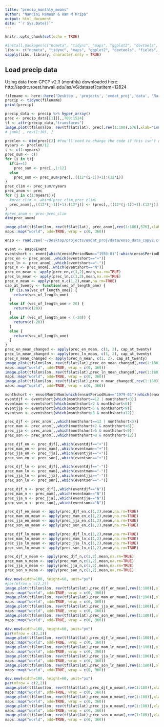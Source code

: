 ```yaml
---
title: "precip_monthly_means"
author: "Nandini Ramesh & Ram M Kripa"
output: html_document
date: "`r Sys.Date()`"
---
```


```r
knitr::opts_chunk$set(echo = TRUE)
```


```r
#install.packages(c("ncmeta", "tidync", "maps", "ggplot2", "devtools", "fields", "RNetCDF", "raster", "dplyr", "tidyr", "maptools", "geosphere","tmap"))
libs <- c("ncmeta", "tidync", "maps", "ggplot2", "devtools", "fields", "RNetCDF", "raster", "dplyr", "tidyr", "maptools", "geosphere","tmap","abind")
sapply(libs, library, character.only = TRUE)
```
## Load precip data
Using data from GPCP v2.3 (monthly) downloaded here: http://apdrc.soest.hawaii.edu/las/v6/dataset?catitem=12824
```r
filename <- here::here('Desktop', 'projects', 'emdat_proj','data', 'Rain', 'precip.mon.total.1x1.v2020.nc')
precip <- tidync(filename)
print(precip)
```
```r

precip_data <- precip %>% hyper_array()
prec <- precip_data[[1]][,,709:1524]
tf <- attr(precip_data,"transforms")
image.plot(tf$lon$lon, rev(tf$lat$lat), prec[,rev(1:180),576],xlab="Longitude", ylab="Latitude")
# junk[ , rev(1:10), ]

```
```r
preclen <- dim(prec)[3] #You'll need to change the code if this isn't divisible by 12
nyears <- preclen/12
t <- c(1:nyears)
prec_sum <- c()
for (i in t){
  if(i==1)
    prec_sum <- prec[,,1:12]
  else
    prec_sum <- prec_sum+prec[,,((12*(i-1))+1):(12*i)]
}
prec_clim <- prec_sum/nyears
prec_anom <- prec
for (j in c(1:nyears)){
  #prec_clim <- abind(prec_clim,prec_clim)
  prec_anom[,,((12*(j-1))+1):(12*j)] <- (prec[,,((12*(j-1))+1):(12*j)]-prec_clim)
}
#prec_anom <- prec-prec_clim
dim(prec_anom)
```
```r
image.plot(tf$lon$lon, rev(tf$lat$lat), prec_anom[,rev(1:180),576],xlab="Longitude", ylab="Latitude")
maps::map("world", add=TRUE, wrap = c(0, 360))
```
```r
enso <- read.csv('~/Desktop/projects/emdat_proj/data/enso_data_copy2.csv')
```
```r
event <- enso$Event
eventshort <- event[which(enso$PeriodNum=="1950-01"):which(enso$PeriodNum=="2017-08")] # Why does this end at 2017?
prec_en <- prec_anom[,,which(eventshort=="+")]
prec_ln <- prec_anom[,,which(eventshort=="-")]
prec_n <- prec_anom[,,which(eventshort=="N")]
prec_en_mean <- apply(prec_en,c(1,2),mean,na.rm=TRUE)
prec_ln_mean <- apply(prec_ln,c(1,2),mean,na.rm=TRUE)
prec_n_mean <- apply(prec_n,c(1,2),mean,na.rm=TRUE)
cap_at_twenty <- function(vec_of_length_one) {
  if (is.na(vec_of_length_one)) {
    return(vec_of_length_one)
  }
  else if (vec_of_length_one > 20) {
    return(c(20))
  }
  else if (vec_of_length_one < (-20)) {
    return(c(-20))
  }
  else {
    return(vec_of_length_one)
  }
}
prec_en_mean_changed <- apply(prec_en_mean, c(1, 2), cap_at_twenty)
prec_ln_mean_changed <- apply(prec_ln_mean, c(1, 2), cap_at_twenty)
prec_n_mean_changed <- apply(prec_n_mean, c(1, 2), cap_at_twenty)
image.plot(tf$lon$lon, rev(tf$lat$lat),prec_en_mean_changed[,rev(1:180)],xlab="Longitude", ylab="Latitude", col=RColorBrewer::brewer.pal(11, "BrBG"), zlim=c(-20,20), main="El Niño Precipitation Anomaly")
maps::map("world", add=TRUE, wrap = c(0, 360))
image.plot(tf$lon$lon, rev(tf$lat$lat),prec_ln_mean_changed[,rev(1:180)],xlab="Longitude", ylab="Latitude", col=RColorBrewer::brewer.pal(11, "BrBG"), zlim=c(-20,20), main="La Niña Precipitation Anomaly")
maps::map("world", add=TRUE, wrap = c(0, 360))
image.plot(tf$lon$lon, rev(tf$lat$lat),prec_n_mean_changed[,rev(1:180)],xlab="Longitude", ylab="Latitude", col=RColorBrewer::brewer.pal(11, "BrBG"), zlim=c(-20,20), main="Neutral Precipitation Anomaly")
maps::map("world", add=TRUE, wrap = c(0, 360))
```
```r
monthshort <- enso$MonthNum[which(enso$PeriodNum=="1979-01"):which(enso$PeriodNum=="2017-08")]
eventdjf <- eventshort[which(monthshort==12 | monthshort<3)]
eventmam <- eventshort[which(monthshort>2 & monthshort<6)]
eventjja <- eventshort[which(monthshort>5 & monthshort<9)]
eventson <- eventshort[which(monthshort>8 & monthshort<12)]

prec_djf <- prec_anom[,,which(monthshort==12 | monthshort<3)]
prec_mam <- prec_anom[,,which(monthshort>2 & monthshort<6)]
prec_jja <- prec_anom[,,which(monthshort>5 & monthshort<9)]
prec_son <- prec_anom[,,which(monthshort>8 & monthshort<12)]

prec_djf_en <- prec_djf[,,which(eventdjf=="+")]
prec_mam_en <- prec_mam[,,which(eventmam=="+")]
prec_jja_en <- prec_jja[,,which(eventjja=="+")]
prec_son_en <- prec_son[,,which(eventson=="+")]

prec_djf_ln <- prec_djf[,,which(eventdjf=="-")]
prec_mam_ln <- prec_mam[,,which(eventmam=="-")]
prec_jja_ln <- prec_jja[,,which(eventjja=="-")]
prec_son_ln <- prec_son[,,which(eventson=="-")]

prec_djf_n <- prec_djf[,,which(eventdjf=="N")]
prec_mam_n <- prec_mam[,,which(eventmam=="N")]
prec_jja_n <- prec_jja[,,which(eventjja=="N")]
prec_son_n <- prec_son[,,which(eventson=="N")]

prec_djf_en_mean <- apply(prec_djf_en,c(1,2),mean,na.rm=TRUE)
prec_mam_en_mean <- apply(prec_mam_en,c(1,2),mean,na.rm=TRUE)
prec_jja_en_mean <- apply(prec_jja_en,c(1,2),mean,na.rm=TRUE)
prec_son_en_mean <- apply(prec_son_en,c(1,2),mean,na.rm=TRUE)

prec_djf_ln_mean <- apply(prec_djf_ln,c(1,2),mean,na.rm=TRUE)
prec_mam_ln_mean <- apply(prec_mam_ln,c(1,2),mean,na.rm=TRUE)
prec_jja_ln_mean <- apply(prec_jja_ln,c(1,2),mean,na.rm=TRUE)
prec_son_ln_mean <- apply(prec_son_ln,c(1,2),mean,na.rm=TRUE)

prec_djf_n_mean <- apply(prec_djf_n,c(1,2),mean,na.rm=TRUE)
prec_mam_n_mean <- apply(prec_mam_n,c(1,2),mean,na.rm=TRUE)
prec_jja_n_mean <- apply(prec_jja_n,c(1,2),mean,na.rm=TRUE)
prec_son_n_mean <- apply(prec_son_n,c(1,2),mean,na.rm=TRUE)
```
```r
dev.new(width=100, height=60, unit="px")
#par(mfrow = c(2,2))
image.plot(tf$lon$lon, rev(tf$lat$lat),prec_djf_en_mean[,rev(1:180)],xlab="Longitude", ylab="Latitude", col=RColorBrewer::brewer.pal(9, "BrBG"), zlim=c(-4,4), main="El Niño: DJF")
maps::map("world", add=TRUE, wrap = c(0, 360))
image.plot(tf$lon$lon, rev(tf$lat$lat),prec_mam_en_mean[,rev(1:180)],xlab="Longitude", ylab="Latitude", col=RColorBrewer::brewer.pal(9, "BrBG"), zlim=c(-4,4), main="El Niño: MAM")
maps::map("world", add=TRUE, wrap = c(0, 360))
image.plot(tf$lon$lon, rev(tf$lat$lat),prec_jja_en_mean[,rev(1:180)],xlab="Longitude", ylab="Latitude", col=RColorBrewer::brewer.pal(9, "BrBG"), zlim=c(-4,4),  main="El Niño: JJA")
maps::map("world", add=TRUE, wrap = c(0, 360))
image.plot(tf$lon$lon, rev(tf$lat$lat),prec_son_en_mean[,rev(1:180)],xlab="Longitude", ylab="Latitude", col=RColorBrewer::brewer.pal(9, "BrBG"), zlim=c(-4,4), main="El Niño: SON")
maps::map("world", add=TRUE, wrap = c(0, 360))
```

```r
dev.new(width=100, height=60, unit="px")
par(mfrow = c(2,2))
image.plot(tf$lon$lon, rev(tf$lat$lat),prec_djf_ln_mean[,rev(1:180)],xlab="Longitude", ylab="Latitude", col=RColorBrewer::brewer.pal(9, "BrBG"), zlim=c(-4,4), main="La Niña: DJF")
maps::map("world", add=TRUE, wrap = c(0, 360))
image.plot(tf$lon$lon, rev(tf$lat$lat),prec_mam_ln_mean[,rev(1:180)],xlab="Longitude", ylab="Latitude", col=RColorBrewer::brewer.pal(9, "BrBG"), zlim=c(-4,4), main="La Niña: MAM")
maps::map("world", add=TRUE, wrap = c(0, 360))
image.plot(tf$lon$lon, rev(tf$lat$lat),prec_jja_ln_mean[,rev(1:180)],xlab="Longitude", ylab="Latitude", col=RColorBrewer::brewer.pal(9, "BrBG"), zlim=c(-4,4), main="La Niña: JJA")
maps::map("world", add=TRUE, wrap = c(0, 360))
image.plot(tf$lon$lon, rev(tf$lat$lat),prec_son_ln_mean[,rev(1:180)],xlab="Longitude", ylab="Latitude", col=RColorBrewer::brewer.pal(9, "BrBG"), zlim=c(-4,4), main="La Niña: SON")
maps::map("world", add=TRUE, wrap = c(0, 360))
```

```r
dev.new(width=100, height=60, unit="px")
par(mfrow = c(2,2))
image.plot(tf$lon$lon, rev(tf$lat$lat),prec_djf_n_mean[,rev(1:180)],xlab="Longitude", ylab="Latitude", col=RColorBrewer::brewer.pal(9, "BrBG"), zlim=c(-4,4), main="Neutral: DJF")
maps::map("world", add=TRUE, wrap = c(0, 360))
image.plot(tf$lon$lon, rev(tf$lat$lat),prec_mam_n_mean[,rev(1:180)],xlab="Longitude", ylab="Latitude", col=RColorBrewer::brewer.pal(9, "BrBG"), zlim=c(-4,4), main="Neutral: MAM")
maps::map("world", add=TRUE, wrap = c(0, 360))
image.plot(tf$lon$lon, rev(tf$lat$lat),prec_jja_n_mean[,rev(1:180)],xlab="Longitude", ylab="Latitude", col=RColorBrewer::brewer.pal(9, "BrBG"), zlim=c(-4,4), main="Neutral: JJA")
maps::map("world", add=TRUE, wrap = c(0, 360))
image.plot(tf$lon$lon, rev(tf$lat$lat),prec_son_n_mean[,rev(1:180)],xlab="Longitude", ylab="Latitude", col=RColorBrewer::brewer.pal(9, "BrBG"), zlim=c(-4,4), main="Neutral: SON")
maps::map("world", add=TRUE, wrap = c(0, 360))
```